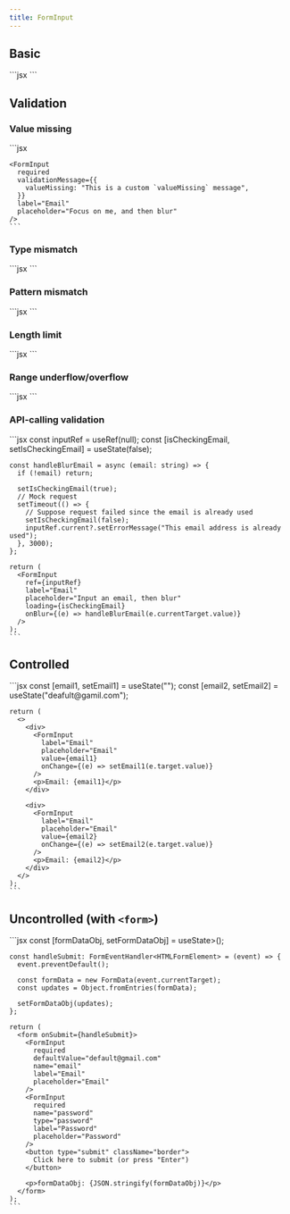 ```yaml
---
title: FormInput
---
```



## Basic

<Tabs>
  <TabItem label="Preview">
    <Card>
      <FormInput client:load label="Email" placeholder="Email" />
    </Card>
  </TabItem>
  <TabItem label="Code">
    ```jsx
    <FormInput label="Email" placeholder="Email" />
    ```
  </TabItem>
</Tabs>

## Validation

### Value missing

<Tabs>
  <TabItem label="Preview">
    <Card>
      <div className="flex flex-col gap-6">
        <FormInput
          client:load
          required
          label="Email"
          placeholder="Focus on me, and then blur"
        />
        <FormInput
          client:load
          required
          validationMessage={{
            valueMissing: "This is a custom `valueMissing` message",
          }}
          label="Email"
          placeholder="Focus on me, and then blur"
        />
      </div>
    </Card>
  </TabItem>
  <TabItem label="Code">
    ```jsx
    <FormInput required label="Email" placeholder="Email" />

    <FormInput
      required
      validationMessage={{
        valueMissing: "This is a custom `valueMissing` message",
      }}
      label="Email"
      placeholder="Focus on me, and then blur"
    />
    ```

  </TabItem>
</Tabs>

### Type mismatch

<Tabs>
  <TabItem label="Preview">
    <Card>
      <FormInput
        client:load
        label="Email"
        type="email"
        placeholder="Input an invalid email, e.g, abc"
        validationMessage={{
          typeMismatch: "Invalid email",
        }}
      />
    </Card>
  </TabItem>
  <TabItem label="Code">
    ```jsx
    <FormInput
      label="Email"
      type="email"
      placeholder="Input an invalid email, e.g, abc"
      validationMessage={{
        typeMismatch: "Invalid email",
      }}
    />
    ```
  </TabItem>
</Tabs>

### Pattern mismatch

<Tabs>
  <TabItem label="Preview">
    <Card>
      <FormInput
        client:load
        label="Chinese Name"
        pattern="[\u4e00-\u9fa5]*"
        placeholder="Input an invalid name, e.g, Yulei"
        validationMessage={{
          patternMismatch: "Invalid Chinese name",
        }}
      />
    </Card>
  </TabItem>
  <TabItem label="Code">
    ```jsx
    <FormInput
      label="Chinese Name"
      pattern="[\u4e00-\u9fa5]*"
      placeholder="Input an invalid name, e.g, Yulei"
      validationMessage={{
        patternMismatch: "Invalid Chinese name",
      }}
    />
    ```
  </TabItem>
</Tabs>

### Length limit

<Tabs>
  <TabItem label="Preview">
    <Card>
      <FormInput
        client:load
        label="Password"
        type="password"
        minLength={6}
        maxLength={20}
        placeholder="The length of your password should between 6 to 20"
        validationMessage={{
          tooShort: "Too short",
        }}
      />
    </Card>
  </TabItem>
  <TabItem label="Code">
    ```jsx
    <FormInput
      label="Password"
      type="password"
      minLength={6}
      maxLength={20}
      placeholder="The length of your password should between 6 to 20"
      validationMessage={{
        tooShort: "Too short",
      }}
    />
    ```

  </TabItem>
</Tabs>

### Range underflow/overflow

<Tabs>
  <TabItem label="Preview">
    <Card>
      <FormInput
        client:load
        label="Quantity"
        type="number"
        min={1}
        max={5}
        placeholder="Quantity (between 1 and 5)"
        validationMessage={{
          rangeUnderflow: 'The minimum number is 1',
          rangeOverflow:'The maximum number is 5'
        }}
      />
    </Card>
  </TabItem>
  <TabItem label="Code">
    ```jsx
    <FormInput
      label="Quantity"
      type="number"
      min={1}
      max={5}
      placeholder="Quantity (between 1 and 5)"
      validationMessage={{
        rangeUnderflow: 'The minimum number is 1',
        rangeOverflow:'The maximum number is 5'
      }}
    />
    ```

  </TabItem>
</Tabs>

### API-calling validation

<Tabs>
  <TabItem label="Preview">
    <Card>
      <ApiCallingValidation client:load />
    </Card>
  </TabItem>
  <TabItem label="Code">
    ```jsx
    const inputRef = useRef<InputImperativeHandle>(null);
    const [isCheckingEmail, setIsCheckingEmail] = useState(false);

    const handleBlurEmail = async (email: string) => {
      if (!email) return;

      setIsCheckingEmail(true);
      // Mock request
      setTimeout(() => {
        // Suppose request failed since the email is already used
        setIsCheckingEmail(false);
        inputRef.current?.setErrorMessage("This email address is already used");
      }, 3000);
    };

    return (
      <FormInput
        ref={inputRef}
        label="Email"
        placeholder="Input an email, then blur"
        loading={isCheckingEmail}
        onBlur={(e) => handleBlurEmail(e.currentTarget.value)}
      />
    );
    ```

  </TabItem>
</Tabs>

## Controlled

<Tabs>
  <TabItem label="Preview">
    <Card>
      <Controlled client:load />
    </Card>
  </TabItem>
  <TabItem label="Code">
    ```jsx
    const [email1, setEmail1] = useState("");
    const [email2, setEmail2] = useState("deafult@gamil.com");

    return (
      <>
        <div>
          <FormInput
            label="Email"
            placeholder="Email"
            value={email1}
            onChange={(e) => setEmail1(e.target.value)}
          />
          <p>Email: {email1}</p>
        </div>

        <div>
          <FormInput
            label="Email"
            placeholder="Email"
            value={email2}
            onChange={(e) => setEmail2(e.target.value)}
          />
          <p>Email: {email2}</p>
        </div>
      </>
    );
    ```

  </TabItem>
</Tabs>

## Uncontrolled (with `<form>`)

<Tabs>
  <TabItem label="Preview">
    <Card>
      <Uncontrolled client:load />
    </Card>
  </TabItem>
  <TabItem label="Code">
    ```jsx
    const [formDataObj, setFormDataObj] =
      useState<Record<string, FormDataEntryValue>>();

    const handleSubmit: FormEventHandler<HTMLFormElement> = (event) => {
      event.preventDefault();

      const formData = new FormData(event.currentTarget);
      const updates = Object.fromEntries(formData);

      setFormDataObj(updates);
    };

    return (
      <form onSubmit={handleSubmit}>
        <FormInput
          required
          defaultValue="default@gmail.com"
          name="email"
          label="Email"
          placeholder="Email"
        />
        <FormInput
          required
          name="password"
          type="password"
          label="Password"
          placeholder="Password"
        />
        <button type="submit" className="border">
          Click here to submit (or press "Enter")
        </button>

        <p>formDataObj: {JSON.stringify(formDataObj)}</p>
      </form>
    );
    ```

  </TabItem>
</Tabs>
